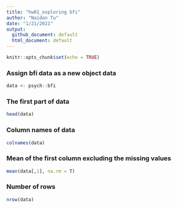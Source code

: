 ```yaml
---
title: "hw01_exploring bfi"
author: "Naidan Tu"
date: "1/21/2021"
output: 
  github_document: default
  html_document: default
---
```


```r
knitr::opts_chunk$set(echo = TRUE)
```

### Assign bfi data as a new object data 

```r
data <- psych::bfi
```

### The first part of data

```r
head(data)
```

### Column names of data

```r
colnames(data)
```

### Mean of the first column excluding the missing values

```r
mean(data[,1], na.rm = T)
```

### Number of rows

```r
nrow(data)
```

